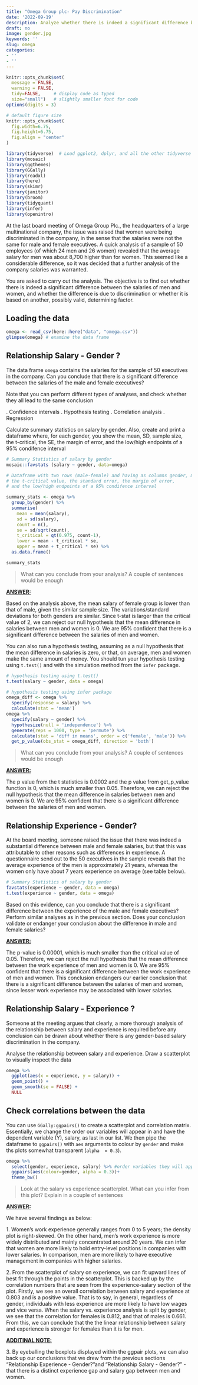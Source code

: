 ```yaml
---
title: "Omega Group plc- Pay Discrimination"
date: '2022-09-19'
description: Analyze whether there is indeed a significant difference between the salaries of men and women
draft: no
image: gender.jpg
keywords: ''
slug: omega
categories:
- ''
- ''
---
```


```r
knitr::opts_chunk$set(
  message = FALSE, 
  warning = FALSE, 
  tidy=FALSE,     # display code as typed
  size="small")   # slightly smaller font for code
options(digits = 3)

# default figure size
knitr::opts_chunk$set(
  fig.width=6.75, 
  fig.height=6.75,
  fig.align = "center"
)
```

```r
library(tidyverse)  # Load ggplot2, dplyr, and all the other tidyverse packages
library(mosaic)
library(ggthemes)
library(GGally)
library(readxl)
library(here)
library(skimr)
library(janitor)
library(broom)
library(tidyquant)
library(infer)
library(openintro)
```


At the last board meeting of Omega Group Plc., the headquarters of a large multinational company, the issue was raised that women were being discriminated in the company, in the sense that the salaries were not the same for male and female executives. A quick analysis of a sample of 50 employees (of which 24 men and 26 women) revealed that the average salary for men was about 8,700 higher than for women. This seemed like a considerable difference, so it was decided that a further analysis of the company salaries was warranted.

You are asked to carry out the analysis. The objective is to find out whether there is indeed a significant difference between the salaries of men and women, and whether the difference is due to discrimination or whether it is based on another, possibly valid, determining factor.

## Loading the data

```r
omega <- read_csv(here::here("data", "omega.csv"))
glimpse(omega) # examine the data frame
```

## Relationship Salary - Gender ?

The data frame `omega` contains the salaries for the sample of 50 executives in the company. Can you conclude that there is a significant difference between the salaries of the male and female executives?

Note that you can perform different types of analyses, and check whether they all lead to the same conclusion

. Confidence intervals . Hypothesis testing . Correlation analysis . Regression

Calculate summary statistics on salary by gender. Also, create and print a dataframe where, for each gender, you show the mean, SD, sample size, the t-critical, the SE, the margin of error, and the low/high endpoints of a 95% condifence interval

```r
# Summary Statistics of salary by gender
mosaic::favstats (salary ~ gender, data=omega)

# Dataframe with two rows (male-female) and having as columns gender, mean, SD, sample size, 
# the t-critical value, the standard error, the margin of error, 
# and the low/high endpoints of a 95% condifence interval

summary_stats <- omega %>%
  group_by(gender) %>%
  summarise(
    mean = mean(salary),
    sd = sd(salary),
    count = n(),
    se = sd/sqrt(count),
    t_critical = qt(0.975, count-1),
    lower = mean - t_critical * se,
    upper = mean + t_critical * se) %>% 
  as.data.frame()

summary_stats

```

> What can you conclude from your analysis? A couple of sentences would be enough

[**ANSWER:**]{.underline}

Based on the analysis above, the mean salary of female group is lower than that of male, given the similar sample size. The variations/standard deviations for both genders are similar. Since t-stat is larger than the critical value of 2, we can reject our null hypothesis that the mean difference in salaries between men and women is 0. We are 95% confident that there is a significant difference between the salaries of men and women.

You can also run a hypothesis testing, assuming as a null hypothesis that the mean difference in salaries is zero, or that, on average, men and women make the same amount of money. You should tun your hypothesis testing using `t.test()` and with the simulation method from the `infer` package.

```r
# hypothesis testing using t.test() 
t.test(salary ~ gender, data = omega)

# hypothesis testing using infer package
omega_diff <- omega %>%
  specify(response = salary) %>%
  calculate(stat = 'mean')
omega %>%
  specify(salary ~ gender) %>%
  hypothesize(null = 'independence') %>%
  generate(reps = 1000, type = 'permute') %>%
  calculate(stat = 'diff in means', order = c('female', 'male')) %>%
  get_p_value(obs_stat = omega_diff, direction = 'both')


```

> What can you conclude from your analysis? A couple of sentences would be enough

[**ANSWER:**]{.underline}

The p value from the t statistics is 0.0002 and the p value from get_p\_value function is 0, which is much smaller than 0.05. Therefore, we can reject the null hypothesis that the mean difference in salaries between men and women is 0. We are 95% confident that there is a significant difference between the salaries of men and women.

## Relationship Experience - Gender?

At the board meeting, someone raised the issue that there was indeed a substantial difference between male and female salaries, but that this was attributable to other reasons such as differences in experience. A questionnaire send out to the 50 executives in the sample reveals that the average experience of the men is approximately 21 years, whereas the women only have about 7 years experience on average (see table below).

```r
# Summary Statistics of salary by gender
favstats(experience ~ gender, data = omega)
t.test(experience ~ gender, data = omega)

```

Based on this evidence, can you conclude that there is a significant difference between the experience of the male and female executives? Perform similar analyses as in the previous section. Does your conclusion validate or endanger your conclusion about the difference in male and female salaries?

[**ANSWER:**]{.underline}

The p-value is 0.00001, which is much smaller than the critical value of 0.05. Therefore, we can reject the null hypothesis that the mean difference between the work experience of men and women is 0. We are 95% confident that there is a significant difference between the work experience of men and women. This conclusion endangers our earlier conclusion that there is a significant difference between the salaries of men and women, since lesser work experience may be associated with lower salaries.

## Relationship Salary - Experience ?

Someone at the meeting argues that clearly, a more thorough analysis of the relationship between salary and experience is required before any conclusion can be drawn about whether there is any gender-based salary discrimination in the company.

Analyse the relationship between salary and experience. Draw a scatterplot to visually inspect the data

```r
omega %>%
  ggplot(aes(x = experience, y = salary)) +
  geom_point() +
  geom_smooth(se = FALSE) +
  NULL

```

## Check correlations between the data

You can use `GGally:ggpairs()` to create a scatterplot and correlation matrix. Essentially, we change the order our variables will appear in and have the dependent variable (Y), salary, as last in our list. We then pipe the dataframe to `ggpairs()` with `aes` arguments to colour by `gender` and make ths plots somewhat transparent (`alpha  = 0.3`).

```r
omega %>% 
  select(gender, experience, salary) %>% #order variables they will appear in ggpairs()
  ggpairs(aes(colour=gender, alpha = 0.3))+
  theme_bw()
```

> Look at the salary vs experience scatterplot. What can you infer from this plot? Explain in a couple of sentences

[**ANSWER:**]{.underline}

We have several findings as below:

1\. Women's work experience generally ranges from 0 to 5 years; the density plot is right-skewed. On the other hand, men's work experience is more widely distributed and mainly concentrated around 20 years. We can infer that women are more likely to hold entry-level positions in companies with lower salaries. In comparison, men are more likely to have executive management in companies with higher salaries.

2\. From the scatterplot of salary on experience, we can fit upward lines of best fit through the points in the scatterplot. This is backed up by the correlation numbers that are seen from the experience-salary section of the plot. Firstly, we see an overall correlation between salary and experience at 0.803 and is a positive value. That is to say, in general, regardless of gender, individuals with less experience are more likely to have low wages and vice versa. When the salary vs. experience analysis is split by gender, we see that the correlation for females is 0.812, and that of males is 0.661. From this, we can conclude that the the linear relationship between salary and experience is stronger for females than it is for men.

[**ADDITINAL NOTE:**]{.underline}

3\. By eyeballing the boxplots displayed within the ggpair plots, we can also back up our conclusions that we drew from the previous sections "Relationship Experience - Gender?"and "Relationship Salary - Gender?" - that there is a distinct experience gap and salary gap between men and women.
